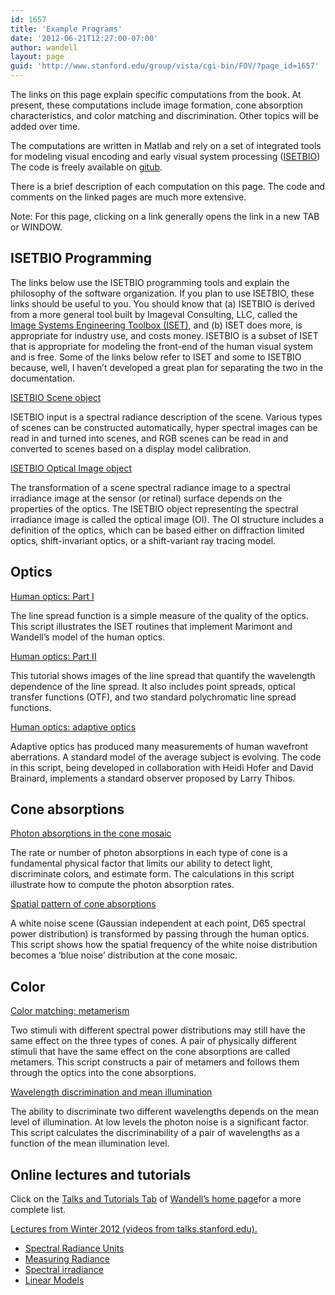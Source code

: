 ```yaml
---
id: 1657
title: 'Example Programs'
date: '2012-06-21T12:27:00-07:00'
author: wandell
layout: page
guid: 'http://www.stanford.edu/group/vista/cgi-bin/FOV/?page_id=1657'
---
```


The links on this page explain specific computations from the book. At present, these computations include image formation, cone absorption characteristics, and color matching and discrimination. Other topics will be added over time.

The computations are written in Matlab and rely on a set of integrated tools for modeling visual encoding and early visual system processing ([ISETBIO](https://github.com/isetbio/isetbio)) The code is freely available on [gitub](https://github.com/isetbio/isetbio).

There is a brief description of each computation on this page. The code and comments on the linked pages are much more extensive.

Note: For this page, clicking on a link generally opens the link in a new TAB or WINDOW.

## ISETBIO Programming

The links below use the ISETBIO programming tools and explain the philosophy of the software organization. If you plan to use ISETBIO, these links should be useful to you. You should know that (a) ISETBIO is derived from a more general tool built by Imageval Consulting, LLC, called the [Image Systems Engineering Toolbox (ISET)](http://imageval.com/), and (b) ISET does more, is appropriate for industry use, and costs money. ISETBIO is a subset of ISET that is appropriate for modeling the front-end of the human visual system and is free. Some of the links below refer to ISET and some to ISETBIO because, well, I haven’t developed a great plan for separating the two in the documentation.

[ISETBIO Scene object](http://white.stanford.edu/~brian/FOV/tutorials/t_IntroductionScene.html)

ISETBIO input is a spectral radiance description of the scene. Various types of scenes can be constructed automatically, hyper spectral images can be read in and turned into scenes, and RGB scenes can be read in and converted to scenes based on a display model calibration.

[ISETBIO Optical Image object](http://white.stanford.edu/~brian/FOV/tutorials/t_IntroductionOI.html)

The transformation of a scene spectral radiance image to a spectral irradiance image at the sensor (or retinal) surface depends on the properties of the optics. The ISETBIO object representing the spectral irradiance image is called the optical image (OI). The OI structure includes a definition of the optics, which can be based either on diffraction limited optics, shift-invariant optics, or a shift-variant ray tracing model.

## Optics

[Human optics: Part I](http://white.stanford.edu/~brian/FOV/tutorials/s_HumanOptics.html)

The line spread function is a simple measure of the quality of the optics. This script illustrates the ISET routines that implement Marimont and Wandell’s model of the human optics.

[Human optics: Part II ](http://white.stanford.edu/~brian/FOV/tutorials/s_HumanLSF.html)

This tutorial shows images of the line spread that quantify the wavelength dependence of the line spread. It also includes point spreads, optical transfer functions (OTF), and two standard polychromatic line spread functions.

[Human optics: adaptive optics](http://white.stanford.edu/~brian/FOV/tutorials/s_wvfThibosModel.html)

Adaptive optics has produced many measurements of human wavefront aberrations. A standard model of the average subject is evolving. The code in this script, being developed in collaboration with Heidi Hofer and David Brainard, implements a standard observer proposed by Larry Thibos.

## Cone absorptions

[Photon absorptions in the cone mosaic](http://white.stanford.edu/~brian/FOV/tutorials/s_HumanSensor.html)

The rate or number of photon absorptions in each type of cone is a fundamental physical factor that limits our ability to detect light, discriminate colors, and estimate form. The calculations in this script illustrate how to compute the photon absorption rates.

[Spatial pattern of cone absorptions](http://white.stanford.edu/~brian/FOV/tutorials/s_HumanSceneStatistics.html)

A white noise scene (Gaussian independent at each point, D65 spectral power distribution) is transformed by passing through the human optics. This script shows how the spatial frequency of the white noise distribution becomes a ‘blue noise’ distribution at the cone mosaic.

## Color

[Color matching: metamerism](http://white.stanford.edu/~brian/FOV/tutorials/t_ColorMetamerism.html)

Two stimuli with different spectral power distributions may still have the same effect on the three types of cones. A pair of physically different stimuli that have the same effect on the cone absorptions are called metamers. This script constructs a pair of metamers and follows them through the optics into the cone absorptions.

[Wavelength discrimination and mean illumination](http://white.stanford.edu/~brian/FOV/tutorials/s_HumanWavelengthDiscrimination.html "Wavelength Discrimination")

The ability to discriminate two different wavelengths depends on the mean level of illumination. At low levels the photon noise is a significant factor. This script calculates the discriminability of a pair of wavelengths as a function of the mean illumination level.

## Online lectures and tutorials

Click on the [Talks and Tutorials Tab](http://www.stanford.edu/group/vista/cgi-bin/wandell/talks-and-tutorials/) of [Wandell’s home page ](http://www.stanford.edu/group/vista/cgi-bin/wandell/)for a more complete list.

[Lectures from Winter 2012 (videos from talks.stanford.edu).](https://talks.stanford.edu/applied-vision-and-image-systems-psych-221/)

- [Spectral Radiance Units](http://white.stanford.edu/~brian/Videos/Psych221/Spectral%20Radiance%20Units/Spectral%20Radiance%20Units.html)
- [Measuring Radiance](http://white.stanford.edu/~brian/Videos/Psych221/Measuring%20Radiance/Measuring%20Radiance.html)
- [Spectral irradiance](http://white.stanford.edu/~brian/Videos/Psych221/Spectral%20Irradiance/Spectral%20Irradiance.html)
- [Linear Models](http://white.stanford.edu/~brian/Videos/Psych221/Linear%20Models/Linear%20Models.html)